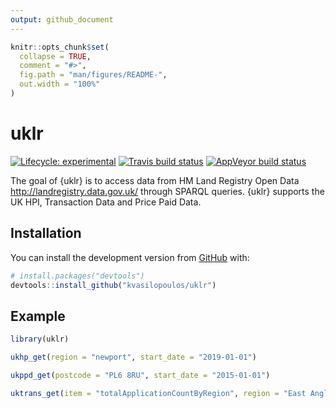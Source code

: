 ```yaml
---
output: github_document
---
```


<!-- README.md is generated from README.Rmd. Please edit that file -->

```r
knitr::opts_chunk$set(
  collapse = TRUE,
  comment = "#>",
  fig.path = "man/figures/README-",
  out.width = "100%"
)
```
# uklr

<!-- badges: start -->
[![Lifecycle: experimental](https://img.shields.io/badge/lifecycle-experimental-orange.svg)](https://www.tidyverse.org/lifecycle/#experimental)
[![Travis build status](https://travis-ci.org/kvasilopoulos/uklr.svg?branch=master)](https://travis-ci.org/kvasilopoulos/uklr)
[![AppVeyor build status](https://ci.appveyor.com/api/projects/status/github/kvasilopoulos/uklr?branch=master&svg=true)](https://ci.appveyor.com/project/kvasilopoulos/uklr)
<!-- badges: end -->

The goal of {uklr} is to access data from HM Land Registry Open Data <http://landregistry.data.gov.uk/> through SPARQL queries. {uklr} supports the UK HPI, Transaction Data and Price Paid Data.

## Installation

You can install the development version from [GitHub](https://github.com/) with:

``` r
# install.packages("devtools")
devtools::install_github("kvasilopoulos/uklr")
```
## Example

```r

library(uklr)

ukhp_get(region = "newport", start_date = "2019-01-01")

ukppd_get(postcode = "PL6 8RU", start_date = "2015-01-01")

uktrans_get(item = "totalApplicationCountByRegion", region = "East Anglia")

```

